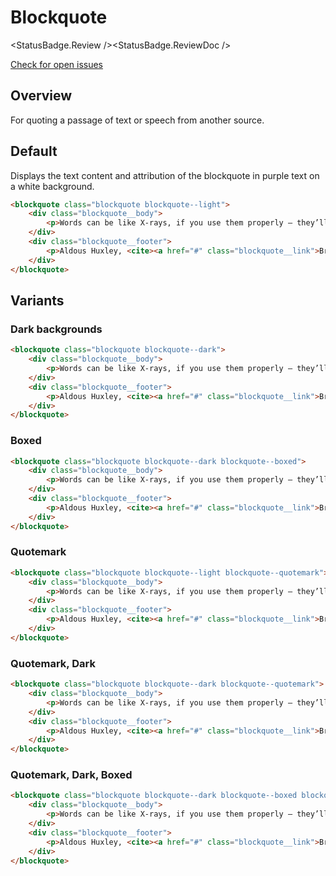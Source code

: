 
# Blockquote

<StatusBadge.Review /><StatusBadge.ReviewDoc />

<a href="https://github.com/uq-its-ss/design-system/issues" class="uq-button uq-button--text" target="_blank">Check for open issues</a>

## Overview

For quoting a passage of text or speech from another source.

## Default

Displays the text content and attribution of the blockquote in purple text on a white background. 

<Canvas withSource="none">
  <Story height={170} id="components-blockquote" />
</Canvas>

```html
<blockquote class="blockquote blockquote--light">
    <div class="blockquote__body">
        <p>Words can be like X-rays, if you use them properly — they’ll go through anything. You read and you’re pierced.</p>
    </div>
    <div class="blockquote__footer">
        <p>Aldous Huxley, <cite><a href="#" class="blockquote__link">Brave New World</a></cite></p>
    </div>
</blockquote>
```

## Variants

### Dark backgrounds

<Canvas withSource="none">
  <Story height={170} id="components-blockquote--blockquote-dark" />
</Canvas>

```html
<blockquote class="blockquote blockquote--dark">
    <div class="blockquote__body">
        <p>Words can be like X-rays, if you use them properly — they’ll go through anything. You read and you’re pierced.</p>
    </div>
    <div class="blockquote__footer">
        <p>Aldous Huxley, <cite><a href="#" class="blockquote__link">Brave New World</a></cite></p>
    </div>
</blockquote>
```

### Boxed

<Canvas withSource="none">
  <Story id="components-blockquote--blockquote-boxed" />
</Canvas>

```html
<blockquote class="blockquote blockquote--dark blockquote--boxed">
    <div class="blockquote__body">
        <p>Words can be like X-rays, if you use them properly — they’ll go through anything. You read and you’re pierced.</p>
    </div>
    <div class="blockquote__footer">
        <p>Aldous Huxley, <cite><a href="#" class="blockquote__link">Brave New World</a></cite></p>
    </div>
</blockquote>
```

### Quotemark

<Canvas withSource="none">
  <Story id="components-blockquote--blockquote-quotemark" />
</Canvas>

```html
<blockquote class="blockquote blockquote--light blockquote--quotemark">
    <div class="blockquote__body">
        <p>Words can be like X-rays, if you use them properly — they’ll go through anything. You read and you’re pierced.</p>
    </div>
    <div class="blockquote__footer">
        <p>Aldous Huxley, <cite><a href="#" class="blockquote__link">Brave New World</a></cite></p>
    </div>
</blockquote>
```

### Quotemark, Dark

<Canvas withSource="none">
  <Story height={170} id="components-blockquote--blockquote-quotemark-dark" />
</Canvas>

```html
<blockquote class="blockquote blockquote--dark blockquote--quotemark">
    <div class="blockquote__body">
        <p>Words can be like X-rays, if you use them properly — they’ll go through anything. You read and you’re pierced.</p>
    </div>
    <div class="blockquote__footer">
        <p>Aldous Huxley, <cite><a href="#" class="blockquote__link">Brave New World</a></cite></p>
    </div>
</blockquote>
```

### Quotemark, Dark, Boxed

<Canvas withSource="none">
  <Story id="components-blockquote--blockquote-quotemark-dark-boxed" />
</Canvas>

```html
<blockquote class="blockquote blockquote--dark blockquote--boxed blockquote--quotemark">
    <div class="blockquote__body">
        <p>Words can be like X-rays, if you use them properly — they’ll go through anything. You read and you’re pierced.</p>
    </div>
    <div class="blockquote__footer">
        <p>Aldous Huxley, <cite><a href="#" class="blockquote__link">Brave New World</a></cite></p>
    </div>
</blockquote>
```
